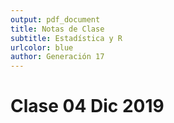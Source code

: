 ```yaml
---
output: pdf_document
title: Notas de Clase
subtitle: Estadística y R
urlcolor: blue
author: Generación 17
---
```


# Clase 04 Dic 2019


